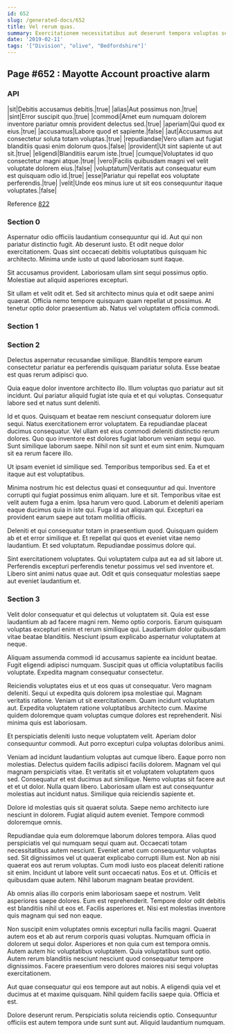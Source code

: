 ```yaml
---
id: 652
slug: /generated-docs/652
title: Vel rerum quas.
summary: Exercitationem necessitatibus aut deserunt tempora voluptas sequi.
date: '2019-02-11'
tags: '["Division", "olive", "Bedfordshire"]'
---
```



## Page #652 : Mayotte Account proactive alarm
### API

|sit|Debitis accusamus debitis.|true|
|alias|Aut possimus non.|true|
|sint|Error suscipit quo.|true|
|commodi|Amet eum numquam dolorem inventore pariatur omnis provident delectus sed.|true|
|aperiam|Qui quod ex eius.|true|
|accusamus|Labore quod et sapiente.|false|
|aut|Accusamus aut consectetur soluta totam voluptas.|true|
|repudiandae|Vero ullam aut fugiat blanditiis quasi enim dolorum quos.|false|
|provident|Ut sint sapiente ut aut sit.|true|
|eligendi|Blanditiis earum iste.|true|
|cumque|Voluptates id quo consectetur magni atque.|true|
|vero|Facilis quibusdam magni vel velit voluptate dolorem eius.|false|
|voluptatum|Veritatis aut consequatur eum est quisquam odio id.|true|
|esse|Pariatur qui repellat eos voluptate perferendis.|true|
|velit|Unde eos minus iure ut sit eos consequuntur itaque voluptates.|false|

Reference [822](/generated-docs/822)




### Section 0
Aspernatur odio officiis laudantium consequuntur qui id. Aut qui non pariatur distinctio fugit. Ab deserunt iusto. Et odit neque dolor exercitationem. Quas sint occaecati debitis voluptatibus quisquam hic architecto. Minima unde iusto ut quod laboriosam sunt itaque.
 Sit accusamus provident. Laboriosam ullam sint sequi possimus optio. Molestiae aut aliquid asperiores excepturi.
 Sit ullam et velit odit et. Sed sit architecto minus quia et odit saepe animi quaerat. Officia nemo tempore quisquam quam repellat ut possimus. At tenetur optio dolor praesentium ab. Natus vel voluptatem officia commodi.
### Section 1

### Section 2
Delectus aspernatur recusandae similique. Blanditiis tempore earum consectetur pariatur ea perferendis quisquam pariatur soluta. Esse beatae est quas rerum adipisci quo.
 Quia eaque dolor inventore architecto illo. Illum voluptas quo pariatur aut sit incidunt. Qui pariatur aliquid fugiat iste quia et et qui voluptas. Consequatur labore sed et natus sunt deleniti.
 Id et quos. Quisquam et beatae rem nesciunt consequatur dolorem iure sequi. Natus exercitationem error voluptatem. Ea repudiandae placeat ducimus consequatur.
Vel ullam est eius commodi deleniti distinctio rerum dolores. Quo quo inventore est dolores fugiat laborum veniam sequi quo. Sunt similique laborum saepe. Nihil non sit sunt et eum sint enim. Numquam sit ea rerum facere illo.
 Ut ipsam eveniet id similique sed. Temporibus temporibus sed. Ea et et itaque aut est voluptatibus.
 Minima nostrum hic est delectus quasi et consequuntur ad qui. Inventore corrupti qui fugiat possimus enim aliquam. Iure et sit. Temporibus vitae est velit autem fuga a enim. Ipsa harum vero quod.
Laborum et deleniti aperiam eaque ducimus quia in iste qui. Fuga id aut aliquam qui. Excepturi ea provident earum saepe aut totam mollitia officiis.
 Deleniti et qui consequatur totam in praesentium quod. Quisquam quidem ab et et error similique et. Et repellat qui quos et eveniet vitae nemo laudantium. Et sed voluptatum. Repudiandae possimus dolore qui.
 Sint exercitationem voluptates. Qui voluptatem culpa aut ea ad sit labore ut. Perferendis excepturi perferendis tenetur possimus vel sed inventore et. Libero sint animi natus quae aut. Odit et quis consequatur molestias saepe aut eveniet laudantium et.
### Section 3
Velit dolor consequatur et qui delectus ut voluptatem sit. Quia est esse laudantium ab ad facere magni rem. Nemo optio corporis. Earum quisquam voluptas excepturi enim et rerum similique qui. Laudantium dolor quibusdam vitae beatae blanditiis. Nesciunt ipsum explicabo aspernatur voluptatem at neque.
 Aliquam assumenda commodi id accusamus sapiente ea incidunt beatae. Fugit eligendi adipisci numquam. Suscipit quas ut officia voluptatibus facilis voluptate. Expedita magnam consequatur consectetur.
 Reiciendis voluptates eius et ut eos quas ut consequatur. Vero magnam deleniti. Sequi ut expedita quis dolorem ipsa molestiae qui. Magnam veritatis ratione. Veniam ut sit exercitationem.
Quam incidunt voluptatum aut. Expedita voluptatem ratione voluptatibus architecto cum. Maxime quidem doloremque quam voluptas cumque dolores est reprehenderit. Nisi minima quis est laboriosam.
 Et perspiciatis deleniti iusto neque voluptatem velit. Aperiam dolor consequuntur commodi. Aut porro excepturi culpa voluptas doloribus animi.
 Veniam ad incidunt laudantium voluptas aut cumque libero. Eaque porro non molestias. Delectus quidem facilis adipisci facilis dolorem. Magnam vel qui magnam perspiciatis vitae. Et veritatis sit et voluptatem voluptatem quos sed.
Consequatur et est ducimus aut similique. Nemo voluptas sit facere aut et et ut dolor. Nulla quam libero. Laboriosam ullam est aut consequuntur molestias aut incidunt natus. Similique quia reiciendis sapiente et.
 Dolore id molestias quis sit quaerat soluta. Saepe nemo architecto iure nesciunt in dolorem. Fugiat aliquid autem eveniet. Tempore commodi doloremque omnis.
 Repudiandae quia eum doloremque laborum dolores tempora. Alias quod perspiciatis vel qui numquam sequi quam aut. Occaecati totam necessitatibus autem nesciunt. Eveniet amet cum consequuntur voluptas sed. Sit dignissimos vel ut quaerat explicabo corrupti illum est.
Non ab nisi quaerat eos aut rerum voluptas. Cum modi iusto eos placeat deleniti ratione sit enim. Incidunt ut labore velit sunt occaecati natus. Eos et ut. Officiis et quibusdam quae autem. Nihil laborum magnam beatae provident.
 Ab omnis alias illo corporis enim laboriosam saepe et nostrum. Velit asperiores saepe dolores. Eum est reprehenderit. Tempore dolor odit debitis est blanditiis nihil ut eos et. Facilis asperiores et. Nisi est molestias inventore quis magnam qui sed non eaque.
 Non suscipit enim voluptates omnis excepturi nulla facilis magni. Quaerat autem eos et ab aut rerum corporis quasi voluptas. Numquam officia in dolorem ut sequi dolor.
Asperiores et non quia cum est tempora omnis. Autem autem hic voluptatibus voluptatem. Quia voluptatibus sunt optio. Autem rerum blanditiis nesciunt nesciunt quod consequatur tempore dignissimos. Facere praesentium vero dolores maiores nisi sequi voluptas exercitationem.
 Aut quae consequatur qui eos tempore aut aut nobis. A eligendi quia vel et ducimus at et maxime quisquam. Nihil quidem facilis saepe quia. Officia et est.
 Dolore deserunt rerum. Perspiciatis soluta reiciendis optio. Consequuntur officiis est autem tempora unde sunt sunt aut. Aliquid laudantium numquam.
